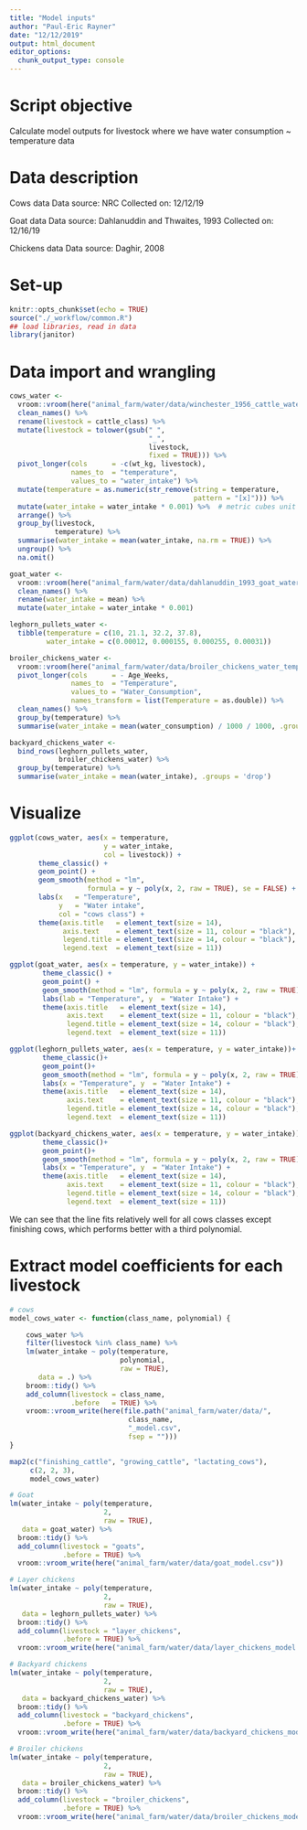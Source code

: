 ```yaml
---
title: "Model inputs"
author: "Paul-Eric Rayner"
date: "12/12/2019"
output: html_document
editor_options: 
  chunk_output_type: console
---
```


# Script objective
Calculate model outputs for livestock where we have water consumption ~ temperature data

# Data description

Cows data
Data source: NRC
Collected on: 12/12/19

Goat data
Data source: Dahlanuddin and Thwaites, 1993
Collected on: 12/16/19

Chickens data
Data source: Daghir, 2008

# Set-up
```r
knitr::opts_chunk$set(echo = TRUE)
source("./_workflow/common.R")
## load libraries, read in data
library(janitor)
```

# Data import and wrangling
```r
cows_water <- 
  vroom::vroom(here("animal_farm/water/data/winchester_1956_cattle_water.csv")) %>% 
  clean_names() %>% 
  rename(livestock = cattle_class) %>% 
  mutate(livestock = tolower(gsub(" ", 
                                  "_", 
                                  livestock, 
                                  fixed = TRUE))) %>% 
  pivot_longer(cols      = -c(wt_kg, livestock),
               names_to  = "temperature", 
               values_to = "water_intake") %>%
  mutate(temperature = as.numeric(str_remove(string = temperature,
                                             pattern = "[x]"))) %>% 
  mutate(water_intake = water_intake * 0.001) %>%  # metric cubes unit
  arrange() %>% 
  group_by(livestock, 
           temperature) %>%
  summarise(water_intake = mean(water_intake, na.rm = TRUE)) %>% 
  ungroup() %>% 
  na.omit()

goat_water <- 
  vroom::vroom(here("animal_farm/water/data/dahlanuddin_1993_goat_water.csv")) %>% 
  clean_names() %>% 
  rename(water_intake = mean) %>% 
  mutate(water_intake = water_intake * 0.001)

leghorn_pullets_water <- 
  tibble(temperature = c(10, 21.1, 32.2, 37.8),
         water_intake = c(0.00012, 0.000155, 0.000255, 0.00031))

broiler_chickens_water <- 
  vroom::vroom(here("animal_farm/water/data/broiler_chickens_water_temp.csv")) %>% 
  pivot_longer(cols      = - Age_Weeks,
               names_to  = "Temperature", 
               values_to = "Water_Consumption",
               names_transform = list(Temperature = as.double)) %>%
  clean_names() %>% 
  group_by(temperature) %>% 
  summarise(water_intake = mean(water_consumption) / 1000 / 1000, .groups = 'drop') 

backyard_chickens_water <- 
  bind_rows(leghorn_pullets_water,
            broiler_chickens_water) %>% 
  group_by(temperature) %>% 
  summarise(water_intake = mean(water_intake), .groups = 'drop')
```

# Visualize
```r
ggplot(cows_water, aes(x = temperature, 
                       y = water_intake, 
                       col = livestock)) +
       theme_classic() +
       geom_point() +
       geom_smooth(method = "lm", 
                   formula = y ~ poly(x, 2, raw = TRUE), se = FALSE) +
       labs(x   = "Temperature", 
            y   = "Water intake",
            col = "cows class") +
       theme(axis.title   = element_text(size = 14),
             axis.text    = element_text(size = 11, colour = "black"),
             legend.title = element_text(size = 14, colour = "black"),
             legend.text  = element_text(size = 11))

ggplot(goat_water, aes(x = temperature, y = water_intake)) +
        theme_classic() +
        geom_point() +
        geom_smooth(method = "lm", formula = y ~ poly(x, 2, raw = TRUE), se = FALSE) +
        labs(lab = "Temperature", y  = "Water Intake") +
        theme(axis.title   = element_text(size = 14),
              axis.text    = element_text(size = 11, colour = "black"),
              legend.title = element_text(size = 14, colour = "black"),
              legend.text  = element_text(size = 11))

ggplot(leghorn_pullets_water, aes(x = temperature, y = water_intake))+
        theme_classic()+
        geom_point()+
        geom_smooth(method = "lm", formula = y ~ poly(x, 2, raw = TRUE), se = FALSE) +
        labs(x = "Temperature", y  = "Water Intake") +
        theme(axis.title   = element_text(size = 14),
              axis.text    = element_text(size = 11, colour = "black"),
              legend.title = element_text(size = 14, colour = "black"),
              legend.text  = element_text(size = 11))

ggplot(backyard_chickens_water, aes(x = temperature, y = water_intake))+
        theme_classic()+
        geom_point()+
        geom_smooth(method = "lm", formula = y ~ poly(x, 2, raw = TRUE), se = FALSE) +
        labs(x = "Temperature", y  = "Water Intake") +
        theme(axis.title   = element_text(size = 14),
              axis.text    = element_text(size = 11, colour = "black"),
              legend.title = element_text(size = 14, colour = "black"),
              legend.text  = element_text(size = 11))
```

We can see that the line fits relatively well for all cows classes except
finishing cows, which performs better with a third polynomial.

# Extract model coefficients for each livestock
```r
# cows
model_cows_water <- function(class_name, polynomial) {

    cows_water %>% 
    filter(livestock %in% class_name) %>% 
    lm(water_intake ~ poly(temperature,
                           polynomial,
                           raw = TRUE),
       data = .) %>% 
    broom::tidy() %>% 
    add_column(livestock = class_name, 
               .before   = TRUE) %>% 
    vroom::vroom_write(here(file.path("animal_farm/water/data/", 
                             class_name, 
                             "_model.csv",
                             fsep = "")))
}

map2(c("finishing_cattle", "growing_cattle", "lactating_cows"),
     c(2, 2, 3),
     model_cows_water)

# Goat
lm(water_intake ~ poly(temperature, 
                       2, 
                       raw = TRUE), 
   data = goat_water) %>% 
  broom::tidy() %>%  
  add_column(livestock = "goats", 
             .before = TRUE) %>% 
  vroom::vroom_write(here("animal_farm/water/data/goat_model.csv"))

# Layer chickens
lm(water_intake ~ poly(temperature, 
                       2, 
                       raw = TRUE), 
   data = leghorn_pullets_water) %>% 
  broom::tidy() %>% 
  add_column(livestock = "layer_chickens", 
             .before = TRUE) %>% 
  vroom::vroom_write(here("animal_farm/water/data/layer_chickens_model.csv"))

# Backyard chickens
lm(water_intake ~ poly(temperature, 
                       2, 
                       raw = TRUE), 
   data = backyard_chickens_water) %>% 
  broom::tidy() %>% 
  add_column(livestock = "backyard_chickens", 
             .before = TRUE) %>% 
  vroom::vroom_write(here("animal_farm/water/data/backyard_chickens_model.csv"))

# Broiler chickens
lm(water_intake ~ poly(temperature, 
                       2, 
                       raw = TRUE), 
   data = broiler_chickens_water) %>% 
  broom::tidy() %>% 
  add_column(livestock = "broiler_chickens", 
             .before = TRUE) %>% 
  vroom::vroom_write(here("animal_farm/water/data/broiler_chickens_model.csv"))
```
